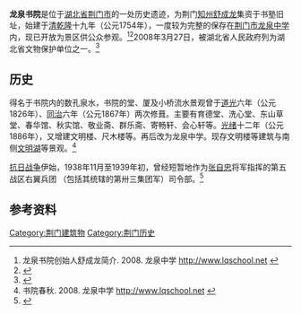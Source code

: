 {{文物保护单位
| 级别 = 省级
| 说明 = 方塘和洗心堂
| 省名 = 湖北省
| 图片 = 龙泉书院01 2020-10-21.jpg
| 名称 = 龙泉书院
| 编号 =  5-193
| 分类 = 古遗址
| 时代 = 清
| 所在 = [[湖北省荆门市龙泉中学|湖北省荆门市龙泉中学]]校内
| 登录 = 2008年
}}
'''龙泉书院'''是位于[[湖北省|湖北省]][[荆门市|荆门市]]的一处历史遗迹，为荆门[[知州|知州]][[舒成龙|舒成龙]]集资于书塾旧址，始建于[[清|清]][[乾隆|乾隆]]十九年（公元1754年），一度较为完整的保存在[[荆门市龙泉中学|荆门市龙泉中学]]内，现已开放为景区供公众参观。<ref>龙泉书院创始人舒成龙简介. 2008. 龙泉中学 [http://www.lqschool.net/bencandy.php?id=247 http://www.lqschool.net] {{Wayback|url=http://www.lqschool.net/bencandy.php?id=247 |date=20160305233858 }}</ref><ref>{{cite web |author1=荆门市人民政府 |title=文物保护 龙泉书院 |url=https://www.jingmen.gov.cn/art/2019/5/20/art_636_156206.html |accessdate=2020-11-06 }}{{Dead link}}</ref>2008年3月27日，被湖北省人民政府列为湖北省文物保护单位之一。<ref>{{cite web |title=湖北省人民政府关于公布第五批湖北省文物保护单位和与现有文物保护单位合并项目的通知 - 湖北省人民政府门户网站 |url=http://www.hubei.gov.cn/zfwj/ezf/201112/t20111208_1711376.shtml |website=www.hubei.gov.cn |accessdate=2020-10-25 }}{{Dead link}}</ref>
== 历史 ==
得名于书院内的数孔泉水，书院的堂、厦及小桥流水景观曾于[[道光|道光]]六年（公元1826年）、[[同治|同治]]六年（公元1867年）两次修葺。主要有育德堂、洗心堂、东山草堂、春华馆、秋实馆、敬业斋、群乐斋、寄畅轩、会心轩等。[[光绪|光绪]]十二年（公元1886年），又增建文明楼、尺木楼等。再后改为龙泉中学。现存文明楼等建筑与南侧[[文明湖|文明湖]]等景观。<ref>书院春秋. 2008. 龙泉中学 [http://www.lqschool.net/bencandy.php?fid=10&id=329 http://www.lqschool.net] {{Wayback|url=http://www.lqschool.net/bencandy.php?fid=10&id=329 |date=20160305224204 }}</ref>

[[抗日战争|抗日战争]]伊始，1938年11月至1939年初，曾经短暂地作为[[张自忠|张自忠]]将军指挥的第五战区右翼兵团 （包括其统辖的第卅三集团军）司令部。<ref>{{cite web |author1=湖北日报 |title=军民合作饭店：抗战襄河防线上的红色堡垒 |url=https://epaper.hubeidaily.net/pc/content/202106/11/content_103706.html |accessdate=2021-09-13 |archive-date=2021-09-13 |archive-url=https://web.archive.org/web/20210913211542/https://epaper.hubeidaily.net/pc/content/202106/11/content_103706.html |dead-url=no }}</ref>

== 参考资料 ==
{{Reflist}}

{{Coord|31.03657|112.202733|display=title}}

[[Category:荆门建筑物|Category:荆门建筑物]]
[[Category:荆门历史|Category:荆门历史]]